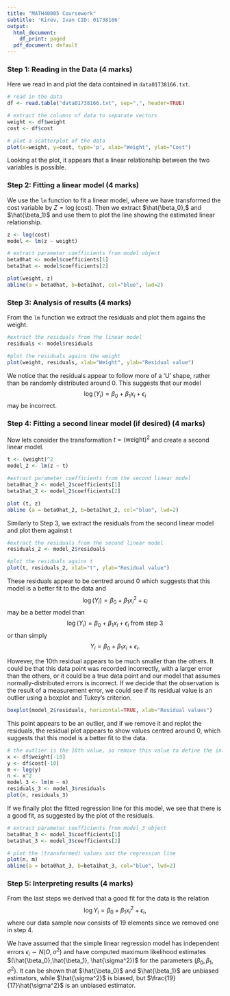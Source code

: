 ---
title: "MATH40005 Coursework"
subtitle: 'Kirev, Ivan CID: 01738166'
output:
  html_document:
    df_print: paged
  pdf_document: default
---


### Step 1: Reading in the Data (4 marks)

Here we read in and plot the data contained in `data01738166.txt`.

```{r}
# read in the data
df <- read.table("data01738166.txt", sep=",", header=TRUE)

# extract the columns of data to separate vectors
weight <- df$weight
cost <- df$cost 

# plot a scatterplot of the data
plot(x=weight, y=cost, type='p', xlab="Weight", ylab="Cost")
```

Looking at the plot, it appears that a linear relationship between the two variables is possible.


### Step 2: Fitting a linear model (4 marks)

We use the `lm` function to fit a linear model, where we have transformed the cost variable by $Z= \log({\text{cost}}).$ Then we extract $\hat{\beta_0},$ and $\hat{\beta_1}$ and use them to plot the line showing the estimated linear relationship.

```{r}
z <- log(cost)
model <- lm(z ~ weight)

# extract parameter coefficients from model object
beta0hat <- model$coefficients[1]
beta1hat <- model$coefficients[2]

plot(weight, z)
abline(a = beta0hat, b=beta1hat, col="blue", lwd=2)
```



### Step 3: Analysis of results (4 marks)

From the `lm` function we extract the residuals and plot them agains the weight.

```{r}
#extract the residuals from the linear model
residuals <- model$residuals

#plot the residuals agains the weight
plot(weight, residuals, xlab="Weight", ylab="Residual value")
```

We notice that the residuals appear to follow more of a ‘U’ shape, rather than be randomly distributed around 0. This suggests that our model $$\log(Y_i) = \beta_0 + \beta_1 x_i + \epsilon_i$$may be incorrect.



### Step 4: Fitting a second linear model (if desired) (4 marks)


Now lets consider the transformation $t = (\text{weight})^2$ and create a second linear model.

```{r}
t <- (weight)^2
model_2 <- lm(z ~ t)

#extract parameter coefficients from the second linear model
beta0hat_2 <- model_2$coefficients[1]
beta1hat_2 <- model_2$coefficients[2]

plot (t, z)
abline (a = beta0hat_2, b=beta1hat_2, col="blue", lwd=2)
```

Similarly to Step 3, we extract the residuals from the second linear model and plot them against t

```{r}
#extract the residuals from the second linear model
residuals_2 <- model_2$residuals

#plot the residuals agains t
plot(t, residuals_2, xlab="t", ylab="Residual value")
```

These residuals appear to be centred around 0 which suggests that this model is a better fit to the data and $$ \log(Y_i) = \beta_0 + \beta_1 x_i^2 + \epsilon_i$$ may be a better model than $$ \log(Y_i) = \beta_0 + \beta_1 x_i + \epsilon_i \text{ from step 3 }$$ or than simply $$ Y_i = \beta_0 + \beta_1 x_i + \epsilon_i.$$

However, the 10th residual appears to be much smaller than the others. It could be that this data point was recorded incorrectly, with a larger error than the others, or it could be a true data point and our model that assumes normally-distributed errors is incorrect. If we decide that the observation is the result of a measurement error, we could see if its residual value is an outlier using a boxplot and Tukey’s criterion.
```{r}
boxplot(model_2$residuals, horizontal=TRUE, xlab="Residual values")
```

This point appears to be an outlier, and if we remove it and replot the residuals, the residual plot appears to show values centred around 0, which suggests that this model is a better fit to the data.

```{r}
# the outlier is the 10th value, so remove this value to define the inliers
x <- df$weight[-10]
y <- df$cost[-10]
m <- log(y)
n <- x^2
model_3 <- lm(m ~ n)
residuals_3 <- model_3$residuals
plot(n, residuals_3)
```

If we finally plot the fitted regression line for this model, we see that there is a good fit, as suggested by the plot of the residuals.

```{r}
# extract parameter coefficients from model_3 object
beta0hat_3 <- model_3$coefficients[1]
beta1hat_3 <- model_3$coefficients[2]

# plot the (transformed) values and the regression line
plot(n, m)
abline(a = beta0hat_3, b=beta1hat_3, col="blue", lwd=2)
```



### Step 5: Interpreting results (4 marks)

From the last steps we derived that a good fit for the data is the relation 
$$\log{Y_i} = \beta_0 + \beta_1x_i^2+\epsilon_i,$$
where our data sample now consists of 19 elements since we removed one in step 4.

We have assumed that the simple linear regression model has independent errors $\epsilon_i \sim N(O,\sigma^2)$ and have computed maximum likelihood estimates $(\hat{\beta_0},\hat{\beta_1}, \hat{\sigma^2})$ for the parameters $(\beta_0,\beta_1,\sigma^2)$. It can be shown that $\hat{\beta_0}$ and $\hat{\beta_1}$ are unbiased estimators, while $\hat{\sigma^2}$ is biased, but $\frac{19}{17}\hat{\sigma^2}$ is an unbiased estimator.





